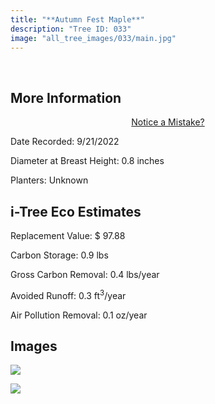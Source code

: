 ```yaml
---
title: "**Autumn Fest Maple**"
description: "Tree ID: 033"
image: "all_tree_images/033/main.jpg"
---
```


<br>

## **More Information**
::: column-margin
<center><a class="button" href="https://forms.gle/W6f5nwYxrM33hF4f7">Notice a Mistake?</a></center>
:::


Date Recorded:  9/21/2022

Diameter at Breast Height:  0.8  inches

Planters:  Unknown

## **i-Tree Eco Estimates**


 Replacement Value: $ 97.88

 Carbon Storage:  0.9  lbs

 Gross Carbon Removal:  0.4  lbs/year

 Avoided Runoff:  0.3  ft<sup>3</sup>/year

 Air Pollution Removal:  0.1  oz/year

## **Images**


 ![](all_tree_images/033/IMG_6425.jpg)

 ![](all_tree_images/033/main.jpg)
